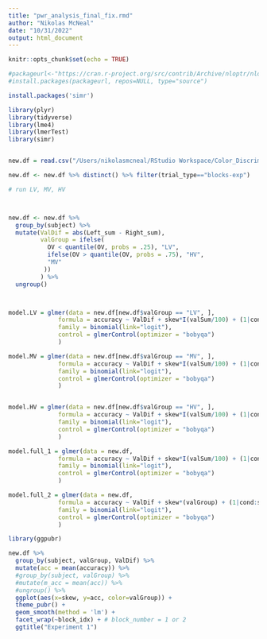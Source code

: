 ```yaml
---
title: "pwr_analysis_final_fix.rmd"
author: "Nikolas McNeal"
date: "10/31/2022"
output: html_document
---
```


```r
knitr::opts_chunk$set(echo = TRUE)
```

```r
#packageurl<-"https://cran.r-project.org/src/contrib/Archive/nloptr/nloptr_1.2.1.tar.gz"
#install.packages(packageurl, repos=NULL, type="source")

install.packages('simr')
```


```r
library(plyr)
library(tidyverse)
library(lme4)
library(lmerTest)
library(simr)


new.df = read.csv("/Users/nikolasmcneal/RStudio Workspace/Color_Discrimination/Exp1/exp1skew.csv")

```


```r
new.df <- new.df %>% distinct() %>% filter(trial_type=="blocks-exp")
```

```r

# run LV, MV, HV



new.df <- new.df %>% 
  group_by(subject) %>% 
  mutate(ValDif = abs(Left_sum - Right_sum),
         valGroup = ifelse(
           OV < quantile(OV, probs = .25), "LV",
           ifelse(OV > quantile(OV, probs = .75), "HV",
           "MV"
          ))
         ) %>%
  ungroup()



model.LV = glmer(data = new.df[new.df$valGroup == "LV", ],
              formula = accuracy ~ ValDif + skew*I(valSum/100) + (1|cond:subject) + (0+ValDif|cond:subject) + (0+skew|cond:subject) + (0+I(valSum/100)|cond:subject), 
              family = binomial(link="logit"),
              control = glmerControl(optimizer = "bobyqa")
              )

model.MV = glmer(data = new.df[new.df$valGroup == "MV", ],
              formula = accuracy ~ ValDif + skew*I(valSum/100) + (1|cond:subject) + (0+ValDif|cond:subject) + (0+skew|cond:subject) + (0+I(valSum/100)|cond:subject), 
              family = binomial(link="logit"),
              control = glmerControl(optimizer = "bobyqa")
              )


model.HV = glmer(data = new.df[new.df$valGroup == "HV", ],
              formula = accuracy ~ ValDif + skew*I(valSum/100) + (1|cond:subject) + (0+ValDif|cond:subject) + (0+skew|cond:subject) + (0+I(valSum/100)|cond:subject), 
              family = binomial(link="logit"),
              control = glmerControl(optimizer = "bobyqa")
              )

model.full_1 = glmer(data = new.df,
              formula = accuracy ~ ValDif + skew*I(valSum/100) + (1|cond:subject) + (0+ValDif|cond:subject) + (0+skew|cond:subject) + (0+I(valSum/100)|cond:subject), 
              family = binomial(link="logit"),
              control = glmerControl(optimizer = "bobyqa")
              )

model.full_2 = glmer(data = new.df,
              formula = accuracy ~ ValDif + skew*(valGroup) + (1|cond:subject) + (0+ValDif|cond:subject) + (0+skew|cond:subject) + (0+(valGroup)|cond:subject), 
              family = binomial(link="logit"),
              control = glmerControl(optimizer = "bobyqa")
              )


```

```r
library(ggpubr)

new.df %>% 
  group_by(subject, valGroup, ValDif) %>%
  mutate(acc = mean(accuracy)) %>%
  #group_by(subject, valGroup) %>%
  #mutate(m_acc = mean(acc)) %>%
  #ungroup() %>%
  ggplot(aes(x=skew, y=acc, color=valGroup)) + 
  theme_pubr() +
  geom_smooth(method = 'lm') +
  facet_wrap(~block_idx) + # block_number = 1 or 2
  ggtitle("Experiment 1")
```


